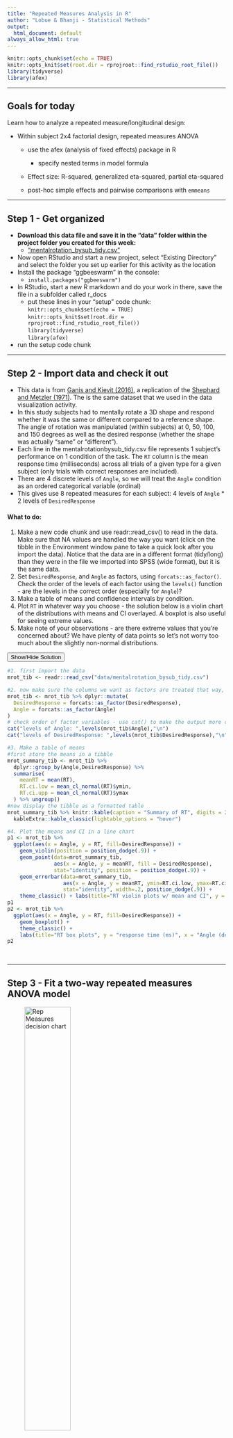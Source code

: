 ```yaml
---
title: "Repeated Measures Analysis in R"
author: "Lobue & Bhanji - Statistical Methods"
output:
  html_document: default
always_allow_html: true
---
```


```r
knitr::opts_chunk$set(echo = TRUE)
knitr::opts_knit$set(root.dir = rprojroot::find_rstudio_root_file())
library(tidyverse)
library(afex)
```

------------------------------------------------------------------------

## Goals for today  

Learn how to analyze a repeated measure/longitudinal design:  

-	Within subject 2x4 factorial design, repeated measures ANOVA  

    - use the afex (analysis of fixed effects) package in R   
    
        - specify nested terms in model formula  
        
    - Effect size: R-squared, generalized eta-squared, partial eta-squared    
    
    - post-hoc simple effects and pairwise comparisons with `emmeans`  
    

------------------------------------------------------------------------

## Step 1 - Get organized  
- **Download this data file and save it in the "data" folder within the project folder you created for this week:**  
    - ["mentalrotation\_bysub\_tidy.csv"](../data/mentalrotation_bysub\_tidy.csv)   
- Now open RStudio and start a new project, select "Existing Directory" and select the folder you set up earlier for this activity as the location    
- Install the package “ggbeeswarm” in the console:
    - `install.packages("ggbeeswarm")`
- In RStudio, start a new R markdown and do your work in there, save the file in a subfolder called r_docs  
  - put these lines in your "setup" code chunk:  
  `knitr::opts_chunk$set(echo = TRUE)`   
  `knitr::opts_knit$set(root.dir = rprojroot::find_rstudio_root_file())`   
  `library(tidyverse)`  
  `library(afex)`
- run the setup code chunk   

------------------------------------------------------------------------

## Step 2 - Import data and check it out  

- This data is from [Ganis and Kievit (2016)](https://doi.org/10.5334/jopd.ai), a replication of the [Shephard and Metzler (1971)](https://doi.org/10.1126/science.171.3972.701). The is the same dataset that we used in the data visualization activity.  
- In this study subjects had to mentally rotate a 3D shape and respond whether it was the same or different compared to a reference shape. The angle of rotation was manipulated (within subjects) at 0, 50, 100, and 150 degrees as well as the desired response (whether the shape was actually "same" or "different").  
- Each line in the mentalrotationbysub_tidy.csv file represents 1 subject's performance on 1 condition of the task. The `RT` column is the mean response time (milliseconds) across all trials of a given type for a given subject (only trials with correct responses are included).  
- There are 4 discrete levels of `Angle`, so we will treat the `Angle` condition as an ordered categorical variable (ordinal)  
- This gives use 8 repeated measures for each subject: 4 levels of `Angle` * 2 levels of `DesiredResponse`  


#### What to do:
  1. Make a new code chunk and use readr::read_csv() to read in the data. Make sure that NA values are handled the way you want (click on the tibble in the Environment window pane to take a quick look after you import the data). Notice that the data are in a different format (tidy/long) than they were in the file we imported into SPSS (wide format), but it is the same data.     
  2. Set `DesiredResponse`, and `Angle` as factors, using `forcats::as_factor()`. Check the order of the levels of each factor using the `levels()` function - are the levels in the correct order (especially for `Angle`)?    
  3. Make a table of means and confidence intervals by condition.  
  4. Plot `RT` in whatever way you choose - the solution below is a violin chart of the distributions with means and CI overlayed. A boxplot is also useful for seeing extreme values.  
  5. Make note of your observations - are there extreme values that you're concerned about? We have plenty of data points so let's not worry too much about the slightly non-normal distributions.    
  
<button class="btn btn-primary" data-toggle="collapse" data-target="#step2"> Show/Hide Solution </button>  
<div id="step2" class="collapse">  
```r
#1. first import the data
mrot_tib <- readr::read_csv("data/mentalrotation_bysub_tidy.csv")

#2. now make sure the columns we want as factors are treated that way, using forcats::as_factor() set DesiredResponse and Angle as factor variable 
mrot_tib <- mrot_tib %>% dplyr::mutate(
  DesiredResponse = forcats::as_factor(DesiredResponse),
  Angle = forcats::as_factor(Angle)
)
# check order of factor variables - use cat() to make the output more clear
cat("levels of Angle: ",levels(mrot_tib$Angle),"\n")
cat("levels of DesiredResponse: ",levels(mrot_tib$DesiredResponse),"\n")

#3. Make a table of means
#first store the means in a tibble
mrot_summary_tib <- mrot_tib %>% 
  dplyr::group_by(Angle,DesiredResponse) %>% 
  summarise(
    meanRT = mean(RT),
    RT.ci.low = mean_cl_normal(RT)$ymin,
    RT.ci.upp = mean_cl_normal(RT)$ymax
  ) %>% ungroup()
#now display the tibble as a formatted table
mrot_summary_tib %>% knitr::kable(caption = "Summary of RT", digits = 2) %>% 
  kableExtra::kable_classic(lightable_options = "hover")

#4. Plot the means and CI in a line chart
p1 <- mrot_tib %>%
  ggplot(aes(x = Angle, y = RT, fill=DesiredResponse)) + 
    geom_violin(position = position_dodge(.9)) +
    geom_point(data=mrot_summary_tib, 
               aes(x = Angle, y = meanRT, fill = DesiredResponse), 
               stat="identity", position = position_dodge(.9)) +
    geom_errorbar(data=mrot_summary_tib, 
                  aes(x = Angle, y = meanRT, ymin=RT.ci.low, ymax=RT.ci.upp),
                  stat="identity", width=.2, position_dodge(.9)) +
    theme_classic() + labs(title="RT violin plots w/ mean and CI", y = "response time (ms)", x = "angle of disparity (degrees)")
p1
p2 <- mrot_tib %>%
  ggplot(aes(x = Angle, y = RT, fill=DesiredResponse)) + 
    geom_boxplot() +
    theme_classic() + 
    labs(title="RT box plots", y = "response time (ms)", x = "Angle (degrees)")
p2

```
</div>
&nbsp;

------------------------------------------------------------------------

## Step 3 - Fit a two-way repeated measures ANOVA model   
![Rep Measures decision chart](../images/rep-meas-process.png){width=50%} 


#### Above is the decision process chart from the Field textbook.  

- We will conduct a two-way repeated measures ANOVA model where `RT` is explained by (a) `Angle`, (b) `DesiredResponse`, and (c) the interaction of `Angle` and `DesiredResponse`. In plain words, we are examining whether the response time for a judgment that a shape is the same or different from a reference shape is influenced by (a) the angle of rotation of the shape from the reference, (b) whether the shape actually is the same or different, and (c) whether the effect of angle of rotation depends on whether the shape actually is the same or different.  
- Following the chart, we already took a quick look at the data distributions. Now we will fit the model.  

- Use the `afex::aov_4()` function. The function requires a model formula and data tibble. The formula is specified similarly to models we used before (`RT ~ Angle`), but this time we have to specify how the repeated measures are grouped using the `|` symbol. Our model formula here is `RT ~ Angle*DesiredResponse + (Angle*DesiredResponse|Participant)` -- remember that, in a formula, `A*B` is shorthand for `A + B + A:B` (where `:` indicates an interaction)   

- The same model can be specified with other functions, including `afex::aov_ez()` or `afex::aov_car()` (each requires the model specification in a different format). We are using `afex::aov_4()` because the model specification format is similar to what we have used before (with `lm()`).  

<button class="btn btn-primary" data-toggle="collapse" data-target="#step-3"> Show/Hide Solution </button>  
<div id="step-3" class="collapse">
```r
#1. fit the model
rt_rm <- afex::aov_4(RT ~ Angle*DesiredResponse + (Angle*DesiredResponse|Participant), data = mrot_tib)

#3. output the Anova Table
rt_rm

#4. output additional stats (sphericity correction info)
summary(rt_rm)

#5. output partial eta-squared effect sizes for comparison with SPSS  
effectsize::eta_squared(rt_rm, ci = .95, partial = TRUE, alternative = "two.sided") %>%
  kableExtra::kbl(caption = "Effect Size: Partial Eta-squared", digits = 4) %>%
  kableExtra::kable_styling(full_width = FALSE)



```
</div>
&nbsp;

##### Understanding the output  
**Anova Table:**  
  - **Effect**: one row for each term in the model  
  - **F and p-value**: same idea as the F-statistic in between subjects ANOVA, but all variance is within subjects (see Field textbook Chap 15 for more). The basic idea holds that the F-stat is the ratio of variance explained by the model to unexplained variance.   
  - **ges (Generalized Eta-squared)** - this is an effect size measure for each term in the model. Like eta-squared and R-squared, it represents the proportion of variance in `RT` that is explained by `Angle` ("generalized" to a repeated measures model). But notice that it is very different from the *partial eta-squared* value that you got in SPSS (see the solution code for how to output the partial eta-squared for this model in R). The difference is analogous to the two ways to compute Cohen's d that we discussed for a paired t-test. The (larger) partial eta-squared value is specific to the within-subjects design (individual differences are not part of error variance), whereas the generalised eta-squared value is not (individual differences are part of the error variance). Which one you report depends on whether you want the effect size measure to be comparable across different designs. See [Lakens (2013)](https://dx.doi.org/10.3389%2Ffpsyg.2013.00863) for more discussion.      
  - **Sphericity correction method:** "GG" indicates the F (and p) are corrected with the Greenhouse-Geisser method  
**Mauchly Tests for Sphericity:** Gives a statistical test for violation of sphericity (correlations between pairs of levels are not the same) - for each factor with more than two levels. The Field textbook (section 15.5.2) recommends we ignore this because it depends upon sample size (like any sig. test). Instead we look at estimates of sphericity and use the appropriate correction for non-sphericity (GG).  
**Greenhouse-Geisser and Huynh-Feldt Corrections:**  
  - "GG/HF eps" give the epsilon value for the sphericity estimate. A value of 1 indicates perfect sphericity and lower values indicate non-sphericity.   
  - "Pr(>F[GG/HF])" gives the corrected p-value based on the Greenhouse-Geisser(GG) or Huynh-Feldt(HF) method. The GG value is the same as the p-value in the Anova Table (as it states "correction method: GG". See section 15.5.4 of the textbook for details about the correction methods. Following the textbook's advice we will use the GG correction.  
  
##### Answer the following questions for yourself:  

1. Is there a significant effect of angle of rotation (on response time)? (define your significance criterion)  
2. Is there a significant effect of whether the shapes are the same or different? (define your significance criterion)  
3. Is the effect of angle of rotation significantly moderated by whether the shapes are same or different?  
  
## Step 4 - follow up comparisons to interpret ANOVA results  

So the output suggests that the effect of angle of rotation depends on whether the shapes are same or different (or we can equivalently state that the effect of whether a shape is same or different depends on the angle of rotation). How do we interpret that interaction effect?  
One approach is to look at simple effects with the `emmeans` (estimated marginal means) package `joint_tests()` function. Simple effects analysis in a factorial design looks at the effect of one factor at each level of the other factor. Let's look at the effect of `Angle` at each level of `DesiredResponse`, and then the effect of `DesiredResponse` at each level of `Angle`. The syntax for the `joint_tests` function is like this:    

`emmeans::joint_tests(rt_rm, "DesiredResponse")`  #effects at each level of DesiredResponse  
`emmeans::joint_tests(rt_rm, "Angle")`  #effects at each level of Angle  

Another approach to characterize an interaction is with pairwise comparisons. This can get a little cumbersome when there are 28 possible comparisons, but we can restrict the number of comparisons by only looking at pairs of Angle conditions within each DesiredResponse condition. You can see the solution code for how to do this, but we won't go over the output because the simple effects approach characterizes the pattern of means well.  
You can also plot the means very easily using `afex::afex_plot()` (see the solution), but you probably already did this above.  

<button class="btn btn-primary" data-toggle="collapse" data-target="#step-4"> Show/Hide Solution </button>  
<div id="step-4" class="collapse">
```r
#simple effect of Angle at each level of DesiredResponse
emmeans::joint_tests(rt_rm, "DesiredResponse")

#simple effect of DesiredResponse at each level of Angle
emmeans::joint_tests(rt_rm, "Angle")

#for paired comparisons: effect of Angle within DesiredResponse
int_emm <- emmeans::emmeans(rt_rm, ~Angle|DesiredResponse, method = "multivariate")
pairs(int_emm, adjust = "bonferroni")

# plot the means
afex::afex_plot(rt_rm, x = "Angle", trace = "DesiredResponse", error = "within")
```
</div>
&nbsp;


##### Understanding the output  
- The simple effect of Angle at each level of DesiredResponse is significant  
- The simple effect of DesiredResponse is significant at Angle=0, but not at other levels of Angle  
- This pattern is apparent in the plot of means - people are faster to respond to the same image at Angle=0 than a different image at Angle=0, but same/different doesn't matter at Angles greater than 0.  
- We might write up this result like this (paraphrased from Ganis & Kievit (2015)):
*A two-way repeated measures ANOVA with angle of rotation (0, 50, 100, and 150 degrees) and trial type (same, different) as factors showed that RTs were influenced by angle of rotation (F(1.94,102.86) = 193.12, p < .0001, Greenhouse-Geisser correction for non-sphericity, partial η<sup>2</sup> = .785). Trial type influenced RTs (F(1,53)=19.72, p<.0001,  partial η<sup>2</sup> = .271, and this effect varied by angle of rotation (F(2.68,141.90)=22.27, p < .0001, partial η<sup>2</sup> = .30). Simple effects analysis confirmed that angle of rotation increased RTs in both trial type conditions (same: F(3,53) = 81.23, p < .0001; different: F(3,53) = 43.54, p < .001), but the effect of trial type was significant only at the lowest angle of rotation ( angle 0: F(1,53) = 67.391, p <.0001; angle 50: F(1,53) = 2.08, p = 0.154; angle 100: F(1,53) = 2.54, p = 0.117; angle 150: F(1,53) = 0.44, p = 0.509).*  
*Note: Why use partial eta-squared rather than generalized eta-squared? You could make an argument either way - but mental rotation is generally a phenomenon examined within subjects, so partial eta-squared makes sense for comparison across the studies that examine this phenomenon.*

##### What if I'm still worried about assumption violations, like if there are bad outliers?  
- For a walkthrough of assumption checks for ANOVA models in afex, see [this page written by the creator of the "afex" package](https://cran.r-project.org/web/packages/afex/vignettes/assumptions_of_ANOVAs.html)
- There is no simple tool for a non-parametric or robust alternative to factorial repeated measures ANOVA, so what can you do? Consider:  
  - can you characterize the data better by reporting results with and without outliers?  
  - can you use one of the non-parametric methods we've covered earlier to compare conditions? (e.g., paired comparisons with Wilcoxon signed rank tests, or one-way robust ANOVA with `WRS2::rmanova()`)  
  
#### That's all for this activity!

----------------------------------------------------------------------------

## References

- Chapter 15 of Field textbook: Field, A.P. (2018). Discovering Statistics Using IBM SPSS Statistics. 5th Edition. London: Sage.    
- [Ganis, G., & Kievit, R. (2015). A new set of three-dimensional shapes for investigating mental rotation processes: validation data and stimulus set. Journal of Open Psychology Data.](https://doi.org/10.5334/jopd.ai)  
- Lakens, D. (2013). Calculating and reporting effect sizes to facilitate cumulative science: a practical primer for t-tests and ANOVAs. Frontiers in psychology, 4, 863.  
- [Testing Assumptions for models fit with the afex package](https://cran.r-project.org/web/packages/afex/vignettes/assumptions_of_ANOVAs.html)

